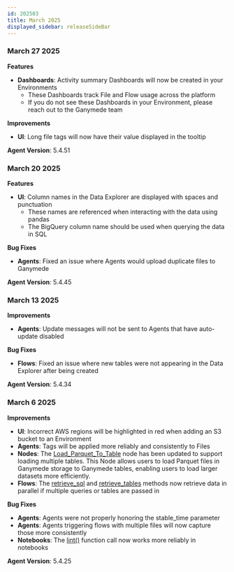 ```yaml
---
id: 202503
title: March 2025
displayed_sidebar: releaseSideBar
---
```


### March 27 2025

**Features**
- **Dashboards**: Activity summary Dashboards will now be created in your Environments
  -  These Dashboards track File and Flow usage across the platform
  -  If you do not see these Dashboards in your Environment, please reach out to the Ganymede team

**Improvements** 
- **UI**: Long file tags will now have their value displayed in the tooltip

**Agent Version**: 5.4.51

### March 20 2025

**Features**
- **UI**: Column names in the Data Explorer are displayed with spaces and punctuation
  - These names are referenced when interacting with the data using pandas
  - The BigQuery column name should be used when querying the data in SQL

**Bug Fixes**
- **Agents**: Fixed an issue where Agents would upload duplicate files to Ganymede

**Agent Version**: 5.4.45


### March 13 2025

**Improvements**
- **Agents**: Update messages will not be sent to Agents that have auto-update disabled

**Bug Fixes**
- **Flows**: Fixed an issue where new tables were not appearing in the Data Explorer after being created

**Agent Version**: 5.4.34


### March 6 2025

**Improvements**
- **UI**: Incorrect AWS regions will be highlighted in red when adding an S3 bucket to an Environment
- **Agents**: Tags will be applied more reliably and consistently to Files
- **Nodes**: The [Load_Parquet_To_Table](../nodes/App/Load_Parquet_to_Table.md) node has been updated to support loading multiple tables.  This Node allows users to load Parquet files in Ganymede storage to Ganymede tables, enabling users to load larger datasets more efficiently.
- **Flows**: The [retrieve_sql](../sdk/GanymedeClass#method-retrieve_sql) and [retrieve_tables](../sdk/GanymedeClass#method-retrieve_tables) methods now retrieve data in parallel if multiple queries or tables are passed in

**Bug Fixes**
- **Agents**: Agents were not properly honoring the stable_time parameter 
- **Agents**: Agents triggering flows with multiple files will now capture those more consistently
- **Notebooks**: The [lint()](../app/flows/NodeEditor#saving-and-deploying-pipeline-code) function call now works more reliably in notebooks

**Agent Version**: 5.4.25
